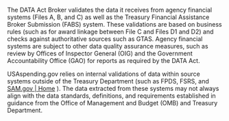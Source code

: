 The DATA Act Broker validates the data it receives from agency financial systems
 (Files A, B, and C) as well as the Treasury Financial Assistance Broker 
 Submission (FABS) system. These validations are based on business rules 
 (such as for award linkage between File C and Files D1 and D2) and checks 
 against authoritative sources such as GTAS. Agency financial systems are subject 
 to other data quality assurance measures, such as review by Offices of Inspector
  General (OIG) and the Government Accountability Office (GAO) for reports as 
  required by the DATA Act.

USAspending.gov relies on internal validations of data within source systems 
outside of the Treasury Department (such as FPDS, FSRS, and  <a target="_blank" rel="noopener noreferrer" href="http://sam.gov/" alt="sam.gov link">SAM.gov | Home</a> ). 
The data extracted from these systems may not always align with the data 
standards, definitions, and requirements established in guidance from the 
Office of Management and Budget (OMB) and Treasury Department.